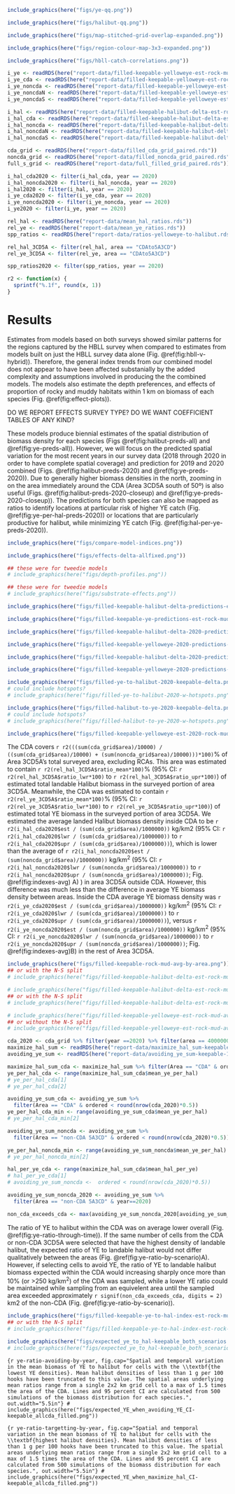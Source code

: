 <!-- \clearpage -->

  ```r
include_graphics(here("figs/ye-qq.png"))
```

```r
include_graphics(here("figs/halibut-qq.png"))
```

```r
include_graphics(here("figs/map-stitched-grid-overlap-expanded.png"))
```


```r
include_graphics(here("figs/region-colour-map-3x3-expanded.png"))
```

```r
include_graphics(here("figs/hbll-catch-correlations.png"))
```


```r
i_ye <- readRDS(here("report-data/filled-keepable-yelloweye-est-rock-mud-index-all-S-sim-500.rds"))
i_ye_cda <- readRDS(here("report-data/filled-keepable-yelloweye-est-rock-mud-index-cda-sim-500.rds"))
i_ye_noncda <- readRDS(here("report-data/filled-keepable-yelloweye-est-rock-mud-index-5A3CD-outside-cda-sim-500.rds"))
i_ye_noncdaN <- readRDS(here("report-data/filled-keepable-yelloweye-est-rock-mud-index-5A3CDN-outside-cda-sim-500.rds"))
i_ye_noncdaS <- readRDS(here("report-data/filled-keepable-yelloweye-est-rock-mud-index-5A3CDS-outside-cda-sim-500.rds"))

i_hal <- readRDS(here("report-data/filled-keepable-halibut-delta-est-rock-mud-index-all-S-sim-500.rds"))
i_hal_cda <- readRDS(here("report-data/filled-keepable-halibut-delta-est-rock-mud-index-cda-sim-500.rds"))
i_hal_noncda <- readRDS(here("report-data/filled-keepable-halibut-delta-est-rock-mud-index-5A3CD-outside-cda-sim-500.rds"))
i_hal_noncdaN <- readRDS(here("report-data/filled-keepable-halibut-delta-est-rock-mud-index-5A3CDN-outside-cda-sim-500.rds"))
i_hal_noncdaS <- readRDS(here("report-data/filled-keepable-halibut-delta-est-rock-mud-index-5A3CDS-outside-cda-sim-500.rds"))

cda_grid <- readRDS(here("report-data/filled_cda_grid_paired.rds"))
noncda_grid <- readRDS(here("report-data/filled_noncda_grid_paired.rds"))
full_s_grid <- readRDS(here("report-data/full_filled_grid_paired.rds"))
```


```r
i_hal_cda2020 <- filter(i_hal_cda, year == 2020)
i_hal_noncda2020 <- filter(i_hal_noncda, year == 2020)
i_hal2020 <- filter(i_hal, year == 2020)
i_ye_cda2020 <- filter(i_ye_cda, year == 2020)
i_ye_noncda2020 <- filter(i_ye_noncda, year == 2020)
i_ye2020 <- filter(i_ye, year == 2020)

rel_hal <- readRDS(here("report-data/mean_hal_ratios.rds"))
rel_ye <- readRDS(here("report-data/mean_ye_ratios.rds"))
spp_ratios <- readRDS(here("report-data/ratios-yelloweye-to-halibut.rds"))

rel_hal_3CD5A <- filter(rel_hal, area == "CDAto5A3CD")
rel_ye_3CD5A <- filter(rel_ye, area == "CDAto5A3CD")

spp_ratios2020 <- filter(spp_ratios, year == 2020)
```



```r
r2 <- function(x) {
  sprintf("%.1f", round(x, 1))
}
```

\clearpage

# Results {#sec:results}

Estimates from models based on both surveys showed similar patterns for the regions captured by the HBLL survey when compared to estimates from models built on just the HBLL survey data alone (Fig. \@ref(fig:hbll-v-hybrid)).
Therefore, the general index trends from our combined model does not appear to have been affected substanially by the added complexity and assumptions involved in producing the the combined models.
The models also estimate the depth preferences, and effects of proportion of rocky and muddy habitats within 1 km on biomass of each species (Fig. \@ref(fig:effect-plots)).

DO WE REPORT EFFECTS SURVEY TYPE?
  DO WE WANT COEFFICIENT TABLES OF ANY KIND?


  These models produce biennial estimates of the spatial distribution of biomass density for each species (Figs \@ref(fig:halibut-preds-all) and \@ref(fig:ye-preds-all)).
However, we will focus on the predicted spatial variation for the most recent years in our survey data (2018 through 2020 in order to have complete spatial coverage) and prediction for 2019 and 2020 combined (Figs. \@ref(fig:halibut-preds-2020) and \@ref(fig:ye-preds-2020)).
<!-- SA: clarify? 2019-2020 or 2018-2020; I'm confused here -->
<!-- PE: This is accurate. It is because we don't have trawl data for the southern area in the 2019-2020 year pairing. In the faceted figure you can see which year pair samples belong to, but for the zoomed in figures I wanted to see how well trawl samples were represented in the south... possibly I should average predications across those final two sets of years for these zoomed in figures and make it 2017-2020 for both?-->
  Due to generally higher biomass densities in the north, zooming in on the area immediately around the CDA (Area 3CD5A south of 50º) is also useful (Figs. \@ref(fig:halibut-preds-2020-closeup) and \@ref(fig:ye-preds-2020-closeup)).
The predictions for both species can also be mapped as ratios to identify locations at particular risk of higher YE catch (Fig. \@ref(fig:ye-per-hal-preds-2020)) or locations that are particularly productive for halibut, while minimizing YE catch (Fig. \@ref(fig:hal-per-ye-preds-2020)).

\clearpage

```r
include_graphics(here("figs/compare-model-indices.png"))
```

```r
include_graphics(here("figs/effects-delta-allfixed.png"))
```


```r
## these were for tweedie models
# include_graphics(here("figs/depth-profiles.png"))
```

```r
## these were for tweedie models
# include_graphics(here("figs/substrate-effects.png"))
```


```r
include_graphics(here("figs/filled-keepable-halibut-delta-predictions-est-rock-mud.png"))
```

```r
include_graphics(here("figs/filled-keepable-ye-predictions-est-rock-mud.png"))
```

```r
include_graphics(here("figs/filled-keepable-halibut-delta-2020-predictions-est-rock-mud.png"))
```

```r
include_graphics(here("figs/filled-keepable-yelloweye-2020-predictions-est-rock-mud.png"))
```

```r
include_graphics(here("figs/filled-keepable-halibut-delta-2020-predictions-est-rock-mud-closeup.png"))
```

```r
include_graphics(here("figs/filled-keepable-yelloweye-2020-predictions-est-rock-mud-closeup.png"))
```

```r
include_graphics(here("figs/filled-ye-to-halibut-2020-keepable-delta.png"))
# could include hotspots?
# include_graphics(here("figs/filled-ye-to-halibut-2020-w-hotspots.png"))
```

```r
include_graphics(here("figs/filled-halibut-to-ye-2020-keepable-delta.png"))
# could include hotspots?
# include_graphics(here("figs/filled-halibut-to-ye-2020-w-hotspots.png"))
```


```r
include_graphics(here("figs/filled-keepable-yelloweye-est-2020-rock-mud-w-hotspots.png"))
```

\clearpage

The CDA covers `r r2(((sum(cda_grid$area)/10000) / ((sum(cda_grid$area)/10000) + (sum(noncda_grid$area)/10000)))*100)`% of Area 3CD5A's total surveyed area, excluding RCAs.
This area was estimated to contain `r r2(rel_hal_3CD5A$ratio_mean*100)`% (95% CI: `r r2(rel_hal_3CD5A$ratio_lwr*100)` to `r r2(rel_hal_3CD5A$ratio_upr*100)`) of estimated total landable Halibut biomass in the surveyed portion of area 3CD5A.
Meanwhile, the CDA was estimated to contain `r r2(rel_ye_3CD5A$ratio_mean*100)`% (95% CI: `r r2(rel_ye_3CD5A$ratio_lwr*100)` to `r r2(rel_ye_3CD5A$ratio_upr*100)`) of estimated total YE biomass in the surveyed portion of area 3CD5A.
We estimated the average landed Halibut biomass density inside CDA to be `r r2(i_hal_cda2020$est / (sum(cda_grid$area)/1000000))` kg/km2 (95% CI: `r r2(i_hal_cda2020$lwr / (sum(cda_grid$area)/1000000))` to `r r2(i_hal_cda2020$upr / (sum(cda_grid$area)/1000000))`), which is lower than the average of `r r2(i_hal_noncda2020$est / (sum(noncda_grid$area)/1000000))` kg/km^2^ (95% CI: `r r2(i_hal_noncda2020$lwr / (sum(noncda_grid$area)/1000000))` to `r r2(i_hal_noncda2020$upr / (sum(noncda_grid$area)/1000000))`; Fig. \@ref(fig:indexes-avg) A) ) in area 3CD5A outside CDA.
However, this difference was much less than the difference in average YE biomass density between areas. 
Inside the CDA average YE biomass density was `r r2(i_ye_cda2020$est / (sum(cda_grid$area)/1000000))` kg/km^2^ (95% CI: `r r2(i_ye_cda2020$lwr / (sum(cda_grid$area)/1000000))` to `r r2(i_ye_cda2020$upr / (sum(cda_grid$area)/1000000))`), versus `r r2(i_ye_noncda2020$est / (sum(noncda_grid$area)/1000000))` kg/km^2^ (95% CI: `r r2(i_ye_noncda2020$lwr / (sum(noncda_grid$area)/1000000))` to `r r2(i_ye_noncda2020$upr / (sum(noncda_grid$area)/1000000))`; Fig. \@ref(fig:indexes-avg)B) in the rest of Area 3CD5A.

```r
include_graphics(here("figs/filled-keepable-rock-mud-avg-by-area.png"))
## or with the N-S split
# include_graphics(here("figs/filled-keepable-halibut-delta-est-rock-mud-average-index-NS.png"))
```

```r
# include_graphics(here("figs/filled-keepable-halibut-delta-est-rock-mud-average-index.png"))
## or with the N-S split
# include_graphics(here("figs/filled-keepable-halibut-delta-est-rock-mud-average-index-NS.png"))
```

```r
# include_graphics(here("figs/filled-keepable-yelloweye-est-rock-mud-average-index-NS.png"))
## or without the N-S split
# include_graphics(here("figs/filled-keepable-yelloweye-est-rock-mud-average-index.png"))
```



```r
cda_2020 <- cda_grid %>% filter(year ==2020) %>% filter(area == 4000000)
maximize_hal_sum <- readRDS(here("report-data/maximize_hal_sum-keepable-100.rds"))
avoiding_ye_sum <- readRDS(here("report-data/avoiding_ye_sum-keepable-100.rds"))

maximize_hal_sum_cda <- maximize_hal_sum %>% filter(Area == "CDA" & ordered < round(nrow(cda_2020)*0.1))
ye_per_hal_cda <- range(maximize_hal_sum_cda$mean_ye_per_hal)
# ye_per_hal_cda[1]
# ye_per_hal_cda[2]

avoiding_ye_sum_cda <- avoiding_ye_sum %>%
  filter(Area == "CDA" & ordered < round(nrow(cda_2020)*0.5))
ye_per_hal_cda_min <- range(avoiding_ye_sum_cda$mean_ye_per_hal)
# ye_per_hal_cda_min[2]

avoiding_ye_sum_noncda <- avoiding_ye_sum %>%
  filter(Area == "non-CDA 5A3CD" & ordered < round(nrow(cda_2020)*0.5))

ye_per_hal_noncda_min <- range(avoiding_ye_sum_noncda$mean_ye_per_hal)
# ye_per_hal_noncda_min[2]

hal_per_ye_cda <- range(maximize_hal_sum_cda$mean_hal_per_ye)
# hal_per_ye_cda[1]
# avoiding_ye_sum_noncda <-  ordered < round(nrow(cda_2020)*0.5))

avoiding_ye_sum_noncda_2020 <- avoiding_ye_sum %>%
  filter(Area == "non-CDA 5A3CD" & year==2020)

non_cda_exceeds_cda <- max(avoiding_ye_sum_noncda_2020[avoiding_ye_sum_noncda_2020$mean_ye_per_hal < ye_per_hal_cda_min[2],]$ordered)*4
```

\clearpage
The ratio of YE to halibut within the CDA was on average lower overall (Fig. \@ref(fig:ye-ratio-through-time)).
If the same number of cells from the CDA or non-CDA 3CD5A were selected that have the highest density of landable halibut, the expected ratio of YE to landable halibut would not differ qualitatively between the areas (Fig. \@ref(fig:ye-ratio-by-scenario)A).
However, if selecting cells to avoid YE, the ratio of YE to landable halibut biomass expected within the CDA would increasing sharply once more than 10% (or >250 kg/km^2^) of the CDA was sampled, while a lower YE ratio could be maintained while sampling from an equivelent area until the sampled area exceeded approximately `r signif(non_cda_exceeds_cda, digits = 2)` km2 of the non-CDA (Fig. \@ref(fig:ye-ratio-by-scenario)).

```r
include_graphics(here("figs/filled-keepable-ye-to-hal-index-est-rock-mud.png"))
## or with the N-S split
# include_graphics(here("figs/filled-keepable-ye-to-hal-index-est-rock-mud-NS.png"))
```

```r
include_graphics(here("figs/expected_ye_to_hal-keepable_both_scenarios.png"))
# include_graphics(here("figs/expected_ye_to_hal-keepable_both_scenarios_NS.png"))
```

```{r ye-ratio-avoiding-by-year, fig.cap="Spatial and temporal variation in the mean biomass of YE to halibut for cells with the \\textbf{the lowest YE densities}. Mean halibut densities of less than 1 g per 100 hooks have been truncated to this value. The spatial areas underlying mean ratios range from a single 2x2 km grid cell to a max of 1.5 times the area of the CDA. Lines and 95 percent CI are calculated from 500 simulations of the biomass distribution for each species.", out.width="5.5in"}
# include_graphics(here("figs/expected_YE_when_avoiding_YE_CI-keepable_allcda_filled.png"))
```

```{r ye-ratio-targetting-by-year, fig.cap="Spatial and temporal variation in the mean biomass of YE to halibut for cells with the \\textbf{highest halibut densities}. Mean halibut densities of less than 1 g per 100 hooks have been truncated to this value. The spatial areas underlying mean ratios range from a single 2x2 km grid cell to a max of 1.5 times the area of the CDA. Lines and 95 percent CI are calculated from 500 simulations of the biomass distribution for each species.", out.width="5.5in"}
# include_graphics(here("figs/expected_YE_when_maximize_hal_CI-keepable_allcda_filled.png"))
```

\clearpage

